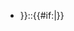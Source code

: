 * {{PropName|{{#formredlink:target=Property:{{{1}}}|form=Property|link text={{{1}}}|existing page link text={{{1}}}|tooltip=Click to initialize this property...}}}}::{{#if:{{{2|}}}|{{PropVal|{{{2}}}}}}}
